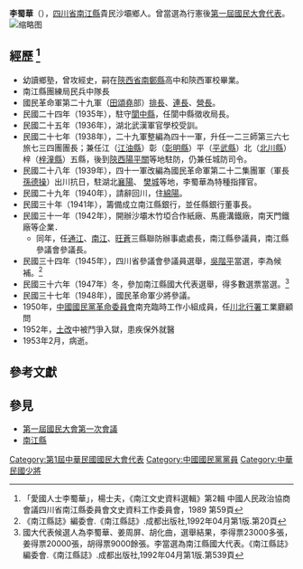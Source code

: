 '''李蜀華'''（{{bd|約1900年||1953年|2月|catIdx=L李}}），[[四川省|四川省]][[南江縣|南江縣]]貴民沙壩鄉人。曾當選為行憲後[[第一屆國民大會代表|第一屆國民大會代表]]。
[[File:李蜀華.jpg|缩略图]]
== 經歷 <ref>「愛國人士李蜀華」，楊士夫，《南江文史資料選輯》第2輯 中國人民政治協商會議四川省南江縣委員會文史資料工作委員會，1989 第59頁</ref> ==
*幼讀鄉塾，曾攻經史，嗣在[[陝西省|陝西省]][[南鄭縣|南鄭縣]]高中和陝西軍校畢業。
*南江縣團練局民兵中隊長
*國民革命軍第二十九軍（[[田頌堯|田頌堯]]部）[[排長|排長]]、[[連長|連長]]、[[營長|營長]]。
*民國二十四年（1935年），駐守[[閬中縣|閬中縣]]，任閬中縣徵收局長。
*民國二十五年（1936年），湖北武漢軍官學校受訓。
*民國二十七年（1938年），二十九軍整編為四十一軍，升任一二三師第三六七旅七三四團團長；兼任江（[[江油縣|江油縣]]）彰（[[彰明縣|彰明縣]]）平（[[平武縣|平武縣]]）北（[[北川縣|北川縣]]）梓（[[梓潼縣|梓潼縣]]）五縣{{Link-de|城防司令|Stadtkommandant|城防司令官}}，後到[[陝西|陝西]][[陽平關|陽平關]]等地駐防，仍兼任城防司令。
*民國二十八年（1939年），四十一軍改編為國民革命軍第二十二集團軍（軍長[[孫德操|孫德操]]）出川抗日，駐湖北[[襄陽|襄陽]]、 [[樊城|樊城]]等地，李蜀華為特種指揮官。
*民國二十九年（1940年），請辭回川，住[[綿陽|綿陽]]。
*民國三十年（1941年），籌備成立南江縣銀行，並任縣銀行董事長。
*民國三十一年（1942年），開辦沙壩木竹埡合作紙廠、馬鹿溝鐵廠，南天門鐵廠等企業．
**同年，任[[通江|通江]]、[[南江|南江]]、[[旺蒼|旺蒼]]三縣聯防辦事處處長，南江縣參議員，南江縣參議會參議長。
*民國三十四年（1945年），四川省參議會參議員選舉，[[吳階平|吳階平]]當選，李為候補。<ref>《南江縣誌》編委會.《南江縣誌》.成都出版社,1992年04月第1版.第20頁</ref>
*民國三十六年（1947年）冬，參加南江縣國大代表選舉，得多數選票當選。<ref>國大代表候選人為李蜀華、姜周屏、胡化曲，選舉結果，李得票23000多張，姜得票20000張，胡得票9000餘張。李當選為南江縣國大代表。《南江縣誌》編委會.《南江縣誌》.成都出版社,1992年04月第1版.第539頁</ref>
*民國三十七年（1948年），國民革命軍少將參議。
*1950年，[[中國國民黨革命委員會|中國國民黨革命委員會]]南充臨時工作小組成員，任[[川北行署|川北行署]]工業廳顧問
*1952年，[[土改|土改]]中被鬥爭入獄，患疾保外就醫
*1953年2月，病逝。

==參考文獻==
<div class="references-small">
<references></references>
</div>

==參見==
*[[第一屆國民大會第一次會議|第一屆國民大會第一次會議]]
*[[南江縣|南江縣]]

{{DEFAULTSORT:Li李}}
[[Category:第1屆中華民國國民大會代表|Category:第1屆中華民國國民大會代表]]
[[Category:中國國民黨黨員|Category:中國國民黨黨員]]
[[Category:中華民國少將|Category:中華民國少將]]